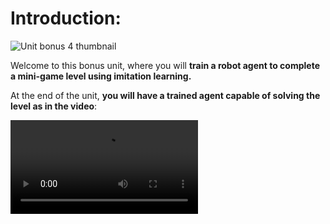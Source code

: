 # Introduction:

<img src="https://huggingface.co/datasets/huggingface-deep-rl-course/course-images/resolve/main/en/unit13/thumbnail.png" alt="Unit bonus 4 thumbnail"/>

Welcome to this bonus unit, where you will **train a robot agent to complete a mini-game level using imitation learning.**

At the end of the unit, **you will have a trained agent capable of solving the level as in the video**:

<video src="https://huggingface.co/datasets/huggingface-deep-rl-course/course-images/resolve/main/en/unit13/onnx_inference_test.mp4" type="video/mp4" controls autoplay loop mute />


## Objectives:

- Learn how to use imitation learning with Godot RL Agents by training an agent to complete a mini-game environment using human-recorded expert demonstrations.

## Prerequisites and requirements:

- It is recommended that you complete the previous chapter ([Godot RL Agents](https://huggingface.co/learn/deep-rl-course/unitbonus3/godotrl)) before starting this tutorial,
- Some familiarity with Godot is recommended, although completing the tutorial does not require any gdscript coding knowledge,
- Godot with .NET support (tested to work with [4.3.dev5 .NET](https://godotengine.org/article/dev-snapshot-godot-4-3-dev-5/), may work with newer versions too),
- Godot RL Agents (you can use `pip install godot-rl` in the venv/conda env),
- [Imitation library](https://huggingface.co/learn/deep-rl-course/unitbonus5/train-our-robot),
- Time: ~1-2 hours to complete the project and training. It can be outside of this range depending on the hardware used.
